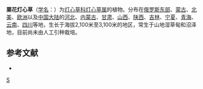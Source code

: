 {{Speciesbox 
| taxon = Juncus castaneus
| authority = Smith
}}

'''粟花灯心草'''（[[学名|学名]]：{{lang|la|''Juncus castaneus''}}）为[[灯心草科|灯心草科]][[灯心草属|灯心草属]]的植物。分布在[[俄罗斯东部|俄罗斯东部]]、[[蒙古|蒙古]]、[[北美|北美]]、[[欧洲|欧洲]]以及[[中国大陆|中国大陆]]的[[河北|河北]]、[[内蒙古|内蒙古]]、[[甘肃|甘肃]]、[[山西|山西]]、[[陕西|陕西]]、[[吉林|吉林]]、[[宁夏|宁夏]]、[[青海|青海]]、[[云南|云南]]、[[四川|四川]]等地，生长于海拔2,100米至3,100米的地区，常生于山地湿草甸和沼泽地，目前尚未由人工引种栽培。

== 参考文献 ==
<div class="references-small">
* {{cite web| url =http://www.bioinfo.cn/db05/KmzwSpecies.php?action=view&id=10738| title =粟花灯心草| work =《中国高等植物数据库全库》| publisher =中国科学院微生物研究所| author =昆明植物研究所| accessdate =2009-02-24| deadurl =yes| archiveurl =https://web.archive.org/web/20160305043418/http://www.bioinfo.cn/db05/KmzwSpecies.php?action=view&id=10738| archivedate =2016-03-05}}
</div>
{{Taxonbar|from=Q6311837}}

[[Category:灯心草属|S]]


{{植物小作品}}